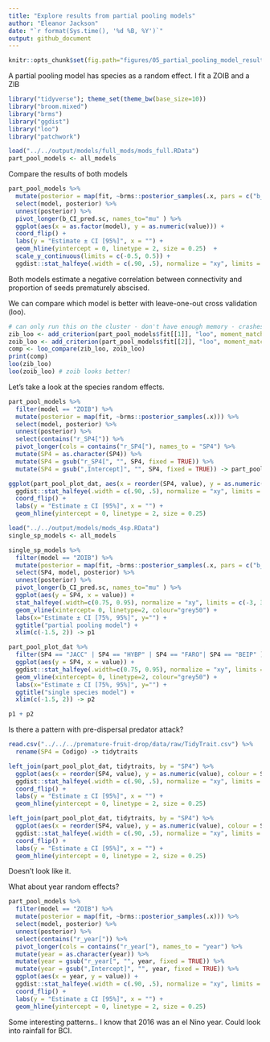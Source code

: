 ```yaml
---
title: "Explore results from partial pooling models"
author: "Eleanor Jackson"
date: "`r format(Sys.time(), '%d %B, %Y')`"
output: github_document
---
```

```r
knitr::opts_chunk$set(fig.path="figures/05_partial_pooling_model_results/")
```

A partial pooling model has species as a random effect. I fit a ZOIB and  a ZIB

```r
library("tidyverse"); theme_set(theme_bw(base_size=10))
library("broom.mixed")
library("brms")
library("ggdist")
library("loo")
library("patchwork")

load("../../output/models/full_mods/mods_full.RData")
part_pool_models <- all_models
```

Compare the results of both models

```r
part_pool_models %>%
  mutate(posterior = map(fit, ~brms::posterior_samples(.x, pars = c("b_CI_pred.sc")))) %>%
  select(model, posterior) %>%
  unnest(posterior) %>% 
  pivot_longer(b_CI_pred.sc, names_to="mu" ) %>%
  ggplot(aes(x = as.factor(model), y = as.numeric(value))) +
  coord_flip() +
  labs(y = "Estimate ± CI [95%]", x = "") +
  geom_hline(yintercept = 0, linetype = 2, size = 0.25)  +
  scale_y_continuous(limits = c(-0.5, 0.5)) +
  ggdist::stat_halfeye(.width = c(.90, .5), normalize = "xy", limits = c(-3, 3))
```

Both models estimate a negative correlation between connectivity and proportion of seeds prematurely abscised.

We can compare which model is better with leave-one-out cross validation (loo).

```r
# can only run this on the cluster - don't have enough memory - crashes macbook
zib_loo <- add_criterion(part_pool_models$fit[[1]], "loo", moment_match = TRUE)
zoib_loo <- add_criterion(part_pool_models$fit[[2]], "loo", moment_match = TRUE)
comp <- loo_compare(zib_loo, zoib_loo)
print(comp)
loo(zib_loo)
loo(zoib_loo) # zoib looks better!
```

Let's take a look at the species random effects. 

```r
part_pool_models %>%
  filter(model == "ZOIB") %>%
  mutate(posterior = map(fit, ~brms::posterior_samples(.x))) %>%
  select(model, posterior) %>%
  unnest(posterior) %>% 
  select(contains("r_SP4[")) %>% 
  pivot_longer(cols = contains("r_SP4["), names_to = "SP4") %>% 
  mutate(SP4 = as.character(SP4)) %>%
  mutate(SP4 = gsub("r_SP4[", "", SP4, fixed = TRUE)) %>%
  mutate(SP4 = gsub(",Intercept]", "", SP4, fixed = TRUE)) -> part_pool_plot_dat

ggplot(part_pool_plot_dat, aes(x = reorder(SP4, value), y = as.numeric(value))) +
  ggdist::stat_halfeye(.width = c(.90, .5), normalize = "xy", limits = c(-3, 3)) +
  coord_flip() +
  labs(y = "Estimate ± CI [95%]", x = "") +
  geom_hline(yintercept = 0, linetype = 2, size = 0.25)
```

```r
load("../../output/models/mods_4sp.RData")
single_sp_models <- all_models

single_sp_models %>%
  filter(model == "ZOIB") %>%
  mutate(posterior = map(fit, ~brms::posterior_samples(.x, pars = c("b_CI_pred.sc")))) %>%
  select(SP4, model, posterior) %>%
  unnest(posterior) %>% 
  pivot_longer(b_CI_pred.sc, names_to="mu" ) %>%
  ggplot(aes(y = SP4, x = value)) +
  stat_halfeye(.width=c(0.75, 0.95), normalize = "xy", limits = c(-3, 3)) +
  geom_vline(xintercept= 0, linetype=2, colour="grey50") +
  labs(x="Estimate ± CI [75%, 95%]", y="") +
  ggtitle("partial pooling model") +
  xlim(c(-1.5, 2)) -> p1

part_pool_plot_dat %>%
  filter(SP4 == "JACC" | SP4 == "HYBP" | SP4 == "FARO"| SP4 == "BEIP" ) %>%
  ggplot(aes(y = SP4, x = value)) +
  ggdist::stat_halfeye(.width=c(0.75, 0.95), normalize = "xy", limits = c(-3, 3)) +
  geom_vline(xintercept= 0, linetype=2, colour="grey50") +
  labs(x="Estimate ± CI [75%, 95%]", y="") +
  ggtitle("single species model") +
  xlim(c(-1.5, 2)) -> p2

p1 + p2

```

Is there a pattern with pre-dispersal predator attack?

```r
read.csv("../../../premature-fruit-drop/data/raw/TidyTrait.csv") %>% 
  rename(SP4 = Codigo) -> tidytraits

left_join(part_pool_plot_dat, tidytraits, by = "SP4") %>%
  ggplot(aes(x = reorder(SP4, value), y = as.numeric(value), colour = SeedPredationRate)) +
  ggdist::stat_halfeye(.width = c(.90, .5), normalize = "xy", limits = c(-3, 3)) +
  coord_flip() +
  labs(y = "Estimate ± CI [95%]", x = "") +
  geom_hline(yintercept = 0, linetype = 2, size = 0.25)
```
```r
left_join(part_pool_plot_dat, tidytraits, by = "SP4") %>%
  ggplot(aes(x = reorder(SP4, value), y = as.numeric(value), colour = SeedPred_pres)) +
  ggdist::stat_halfeye(.width = c(.90, .5), normalize = "xy", limits = c(-3, 3)) +
  coord_flip() +
  labs(y = "Estimate ± CI [95%]", x = "") +
  geom_hline(yintercept = 0, linetype = 2, size = 0.25) 
```

Doesn't look like it.

What about year random effects?

```r
part_pool_models %>%
  filter(model == "ZOIB") %>%
  mutate(posterior = map(fit, ~brms::posterior_samples(.x))) %>%
  select(model, posterior) %>%
  unnest(posterior) %>% 
  select(contains("r_year[")) %>% 
  pivot_longer(cols = contains("r_year["), names_to = "year") %>% 
  mutate(year = as.character(year)) %>%
  mutate(year = gsub("r_year[", "", year, fixed = TRUE)) %>%
  mutate(year = gsub(",Intercept]", "", year, fixed = TRUE)) %>%
  ggplot(aes(x = year, y = value)) +
  ggdist::stat_halfeye(.width = c(.90, .5), normalize = "xy", limits = c(-3, 3)) +
  coord_flip() +
  labs(y = "Estimate ± CI [95%]", x = "") +
  geom_hline(yintercept = 0, linetype = 2, size = 0.25)
```

Some interesting patterns.. I know that 2016 was an el Nino year. Could look into rainfall for BCI.
